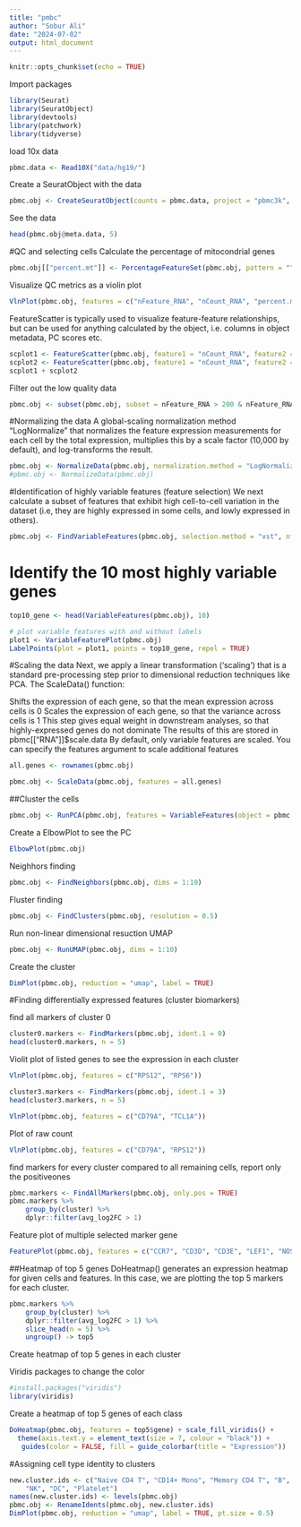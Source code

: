 ```yaml
---
title: "pmbc"
author: "Sobur Ali"
date: "2024-07-02"
output: html_document
---
```


```r
knitr::opts_chunk$set(echo = TRUE)
```



Import packages
```r
library(Seurat)
library(SeuratObject)
library(devtools)
library(patchwork)
library(tidyverse)

```

load 10x data
```r
pbmc.data <- Read10X("data/hg19/")
```

Create a SeuratObject with the data
```r
pbmc.obj <- CreateSeuratObject(counts = pbmc.data, project = "pbmc3k", min.cells = 3, min.features = 200)
```

See the data
```r
head(pbmc.obj@meta.data, 5)
```
#QC and selecting cells
Calculate the percentage of mitocondrial genes
```r
pbmc.obj[["percent.mt"]] <- PercentageFeatureSet(pbmc.obj, pattern = "^MT-")
```

Visualize QC metrics as a violin plot
```r
VlnPlot(pbmc.obj, features = c("nFeature_RNA", "nCount_RNA", "percent.mt"), ncol = 3)
```

FeatureScatter is typically used to visualize feature-feature relationships, but can be used
for anything calculated by the object, i.e. columns in object metadata, PC scores etc.
```r

scplot1 <- FeatureScatter(pbmc.obj, feature1 = "nCount_RNA", feature2 = "percent.mt")
scplot2 <- FeatureScatter(pbmc.obj, feature1 = "nCount_RNA", feature2 = "nFeature_RNA")
scplot1 + scplot2
```

Filter out the low quality data
```r
pbmc.obj <- subset(pbmc.obj, subset = nFeature_RNA > 200 & nFeature_RNA < 2500 & percent.mt < 5)
```

#Normalizing the data
A global-scaling normalization method “LogNormalize” that normalizes the feature expression measurements for each cell by the total expression, multiplies this by a scale factor (10,000 by default), and log-transforms the result.

```r
pbmc.obj <- NormalizeData(pbmc.obj, normalization.method = "LogNormalize", scale.factor = 10000)
#pbmc.obj <- NormalizeData(pbmc.obj)
```
#Identification of highly variable features (feature selection)
We next calculate a subset of features that exhibit high cell-to-cell variation in the dataset (i.e, they are highly expressed in some cells, and lowly expressed in others).

```r
pbmc.obj <- FindVariableFeatures(pbmc.obj, selection.method = "vst", nfeatures = 2000)
```
# Identify the 10 most highly variable genes

```r


top10_gene <- head(VariableFeatures(pbmc.obj), 10)

```


```r
# plot variable features with and without labels
plot1 <- VariableFeaturePlot(pbmc.obj)
LabelPoints(plot = plot1, points = top10_gene, repel = TRUE)

```
#Scaling the data
Next, we apply a linear transformation (‘scaling’) that is a standard pre-processing step prior to dimensional reduction techniques like PCA. The ScaleData() function:

Shifts the expression of each gene, so that the mean expression across cells is 0
Scales the expression of each gene, so that the variance across cells is 1
This step gives equal weight in downstream analyses, so that highly-expressed genes do not dominate
The results of this are stored in pbmc[["RNA"]]$scale.data
By default, only variable features are scaled.
You can specify the features argument to scale additional features

```r
all.genes <- rownames(pbmc.obj)
```


```r
pbmc.obj <- ScaleData(pbmc.obj, features = all.genes)
```
##Cluster the cells
```r
pbmc.obj <- RunPCA(pbmc.obj, features = VariableFeatures(object = pbmc.obj))
```

Create a ElbowPlot to see the PC
```r
ElbowPlot(pbmc.obj)
```

Neighhors finding
```r
pbmc.obj <- FindNeighbors(pbmc.obj, dims = 1:10)
```
Fluster finding

```r
pbmc.obj <- FindClusters(pbmc.obj, resolution = 0.5)
```
Run non-linear dimensional resuction UMAP

```r
pbmc.obj <- RunUMAP(pbmc.obj, dims = 1:10)
```

Create the cluster 
```r
DimPlot(pbmc.obj, reduction = "umap", label = TRUE)
```
#Finding differentially expressed features (cluster biomarkers)

find all markers of cluster 0

```r
cluster0.markers <- FindMarkers(pbmc.obj, ident.1 = 0)
head(cluster0.markers, n = 5)
```
Violit plot of listed genes to see the expression in each cluster
```r
VlnPlot(pbmc.obj, features = c("RPS12", "RPS6"))
```

```r
cluster3.markers <- FindMarkers(pbmc.obj, ident.1 = 3)
head(cluster3.markers, n = 5)
```
```r
VlnPlot(pbmc.obj, features = c("CD79A", "TCL1A"))
```
Plot of raw count

```r
VlnPlot(pbmc.obj, features = c("CD79A", "RPS12"))
```



find markers for every cluster compared to all remaining cells, report only the positiveones

```r
pbmc.markers <- FindAllMarkers(pbmc.obj, only.pos = TRUE)
pbmc.markers %>%
    group_by(cluster) %>%
    dplyr::filter(avg_log2FC > 1)
```
Feature plot of multiple selected marker gene
```r
FeaturePlot(pbmc.obj, features = c("CCR7", "CD3D", "CD3E", "LEF1", "NOSIP", "PIK3IP1", "PRKCQ-AS1", "FHIT", "MAL"))
```


##Heatmap of top 5 genes
DoHeatmap() generates an expression heatmap for given cells and features. In this case, we are plotting the top 5 markers for each cluster.


```r
pbmc.markers %>%
    group_by(cluster) %>%
    dplyr::filter(avg_log2FC > 1) %>%
    slice_head(n = 5) %>%
    ungroup() -> top5
```


Create heatmap of top 5 genes in each cluster

Viridis packages to change the color 
```r
#install.packages("viridis")
library(viridis)
```

Create a heatmap of top 5 genes of each class
```r
DoHeatmap(pbmc.obj, features = top5$gene) + scale_fill_viridis() +
  theme(axis.text.y = element_text(size = 7, colour = "black")) +
   guides(color = FALSE, fill = guide_colorbar(title = "Expression"))
```


#Assigning cell type identity to clusters

```r
new.cluster.ids <- c("Naive CD4 T", "CD14+ Mono", "Memory CD4 T", "B", "CD8 T", "FCGR3A+ Mono",
    "NK", "DC", "Platelet")
names(new.cluster.ids) <- levels(pbmc.obj)
pbmc.obj <- RenameIdents(pbmc.obj, new.cluster.ids)
DimPlot(pbmc.obj, reduction = "umap", label = TRUE, pt.size = 0.5)
```


